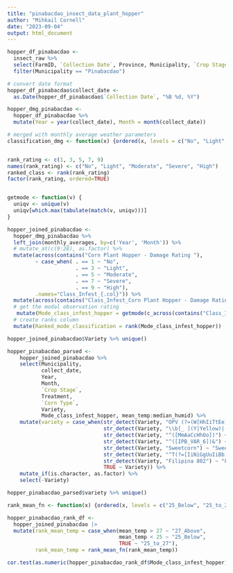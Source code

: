 ---
title: "pinabacdao_insect_data_plant_hopper"
author: "Mihkail Cornell"
date: "2023-09-04"
output: html_document
---

```{r}
hopper_df_pinabacdao <- 
  insect_raw %>%
  select(FarmID, `Collection Date`, Province, Municipality, `Crop Stage`, Treatment, `Corn Type`, Variety, contains("Corn Plant Hopper - Damage Rating")) %>%
  filter(Municipality == "Pinabacdao")

# convert date format
hopper_df_pinabacdao$collect_date <- 
  as.Date(hopper_df_pinabacdao$`Collection Date`, "%B %d, %Y")

hopper_dmg_pinabacdao <-
  hopper_df_pinabacdao %>% 
  mutate(Year = year(collect_date), Month = month(collect_date))

# merged with monthly average weather parameters
classification_dmg <- function(x) {ordered(x, levels = c("No", "Light", "Moderate", "Severe", "High"))}


rank_rating <- c(1, 3, 5, 7, 9)
names(rank_rating) <- c("No", "Light", "Moderate", "Severe", "High")
ranked_class <- rank(rank_rating)
factor(rank_rating, ordered=TRUE)


getmode <- function(v) {
  uniqv <- unique(v)
  uniqv[which.max(tabulate(match(v, uniqv)))]
}

hopper_joined_pinabacdao <-
  hopper_dmg_pinabacdao %>% 
  left_join(monthly_averages, by=c('Year', 'Month')) %>%
  # mutate_at(c(9:28), as.factor) %>%
  mutate(across(contains("Corn Plant Hopper - Damage Rating "), 
         ~ case_when( . == 1 ~ "No",
                      . == 3 ~ "Light",
                      . == 5 ~ "Moderate",
                      . == 7 ~ "Severe",
                      . == 9 ~ "High"), 
         .names="Class_Infest_{.col}")) %>%
  mutate(across(contains("Class_Infest_Corn Plant Hopper - Damage Rating "), ~classification_dmg(.))) %>%
  # get the modal observation rating
   mutate(Mode_class_infest_hopper = getmode(c_across(contains("Class_Infest_Corn Plant Hopper - Damage Rating ")))) %>%
  # create ranks column
  mutate(Ranked_mode_classification = rank(Mode_class_infest_hopper))

hopper_joined_pinabacdao$Variety %>% unique()
```

```{r}
hopper_pinabacdao_parsed <-
    hopper_joined_pinabacdao %>% 
    select(Municipality, 
           collect_date, 
           Year, 
           Month, 
           `Crop Stage`, 
           Treatment, 
           `Corn Type`, 
           Variety, 
           Mode_class_infest_hopper, mean_temp:median_humid) %>%
    mutate(variety = case_when(str_detect(Variety, "OPV (?=(W[HhIiTtEe]))") ~ "OPV White Corn",
                               str_detect(Variety, "\\b[_ ](Y|Yellow)|(_YC)+$") ~ "OPV Yellow Corn",
                               str_detect(Variety, "^([MmAaCcHhOo])") ~ "Macho F1",
                               str_detect(Variety, "^([IPB_VAR_6])&") ~ "IPB_VAR_6",
                               str_detect(Variety, "Sweetcorn") ~ "Sweet Corn Hybrid",
                               str_detect(Variety, "^T(?=[IiNiGgUuIiBb])") ~ "Tiniguib",
                               str_detect(Variety, "Filipina 802") ~ "Filipina 802-HW",
                               TRUE ~ Variety)) %>% 
    mutate_if(is.character, as.factor) %>%
    select(-Variety)

hopper_pinabacdao_parsed$variety %>% unique()
```

```{r}
rank_mean_fn <- function(x) {ordered(x, levels = c("25_Below", "25_to_27", "27_Above"))}

hopper_pinabacdao_rank_df <-
  hopper_joined_pinabacdao |>
  mutate(rank_mean_temp = case_when(mean_temp > 27 ~ "27_Above", 
                                    mean_temp < 25 ~ "25_Below",
                                    TRUE ~ "25_to_27"),
         rank_mean_temp = rank_mean_fn(rank_mean_temp))

```

```{r}
cor.test(as.numeric(hopper_pinabacdao_rank_df$Mode_class_infest_hopper), as.numeric(hopper_pinabacdao_rank_df$rank_mean_temp), method="kendall")
```
